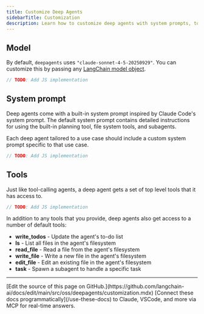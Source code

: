 ```yaml
---
title: Customize Deep Agents
sidebarTitle: Customization
description: Learn how to customize deep agents with system prompts, tools, subagents, and more
---
```


## Model

By default, `deepagents` uses `"claude-sonnet-4-5-20250929"`. You can customize this by passing any [LangChain model object](https://python.langchain.com/docs/integrations/chat/).



```typescript
// TODO: Add JS implementation
```


## System prompt

Deep agents come with a built-in system prompt inspired by Claude Code's system prompt. The default system prompt contains detailed instructions for using the built-in planning tool, file system tools, and subagents.

Each deep agent tailored to a use case should include a custom system prompt specific to that use case.



```typescript
// TODO: Add JS implementation
```


## Tools

Just like tool-calling agents, a deep agent gets a set of top level tools that it has access to.



```typescript
// TODO: Add JS implementation
```


In addition to any tools that you provide, deep agents also get access to a number of default tools:

- **write_todos** - Update the agent's to-do list
- **ls** - List all files in the agent's filesystem
- **read_file** - Read a file from the agent's filesystem
- **write_file** - Write a new file in the agent's filesystem
- **edit_file** - Edit an existing file in the agent's filesystem
- **task** - Spawn a subagent to handle a specific task

---

<Callout icon="pen-to-square" iconType="regular">
    [Edit the source of this page on GitHub.](https://github.com/langchain-ai/docs/edit/main/src/oss/deepagents/customization.mdx)
</Callout>
<Tip icon="terminal" iconType="regular">
    [Connect these docs programmatically](/use-these-docs) to Claude, VSCode, and more via MCP for    real-time answers.
</Tip>
